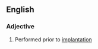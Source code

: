 ==English==

===Adjective===
{{en-adj|-}}

# {{context|medical|lang=en}} Performed prior to [[implantation]]
